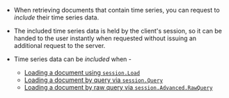 
<Admonition type="note" title="">

* When retrieving documents that contain time series, you can request to _include_ their time series data.

* The included time series data is held by the client's session, so it can be handed to the user instantly when requested without issuing an additional request to the server.

* Time series data can be _included_ when -
    * [Loading a document using `session.Load`](../../../../../document-extensions/timeseries/client-api/session/include/with-session-load.mdx)
    * [Loading a document by query via `session.Query`](../../../../../document-extensions/timeseries/client-api/session/include/with-session-query.mdx)
    * [Loading a document by raw query via `session.Advanced.RawQuery`](../../../../../document-extensions/timeseries/client-api/session/include/with-raw-queries.mdx)

</Admonition>


